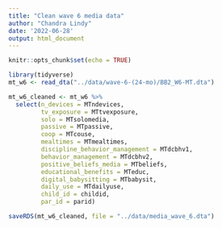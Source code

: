 ```yaml
---
title: "Clean wave 6 media data"
author: "Chandra Lindy"
date: '2022-06-28'
output: html_document
---
```


```r
knitr::opts_chunk$set(echo = TRUE)
```

```r
library(tidyverse)
mt_w6 <- read_dta("../data/wave-6-(24-mo)/BB2_W6-MT.dta")

mt_w6_cleaned <- mt_w6 %>% 
  select(n_devices = MTndevices,
         tv_exposure = MTtvexposure,
         solo = MTsolomedia,
         passive = MTpassive,
         coop = MTcouse,
         mealtimes = MTmealtimes,
         discipline_behavior_management = MTdcbhv1,
         behavior_management = MTdcbhv2,
         positive_beliefs_media = MTbeliefs,
         educational_benefits = MTeduc,
         digital_babysitting = MTbabysit,
         daily_use = MTdailyuse,
         child_id = childid,
         par_id = parid)

saveRDS(mt_w6_cleaned, file = "../data/media_wave_6.dta")
```

